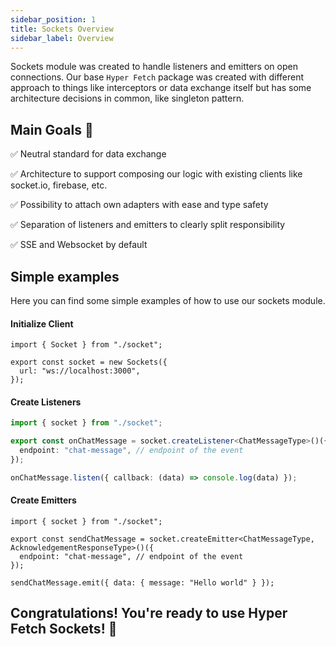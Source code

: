 ```yaml
---
sidebar_position: 1
title: Sockets Overview
sidebar_label: Overview
---
```


Sockets module was created to handle listeners and emitters on open connections. Our base `Hyper Fetch` package was
created with different approach to things like interceptors or data exchange itself but has some architecture decisions
in common, like singleton pattern.

## Main Goals 🔮

✅ Neutral standard for data exchange

✅ Architecture to support composing our logic with existing clients like socket.io, firebase, etc.

✅ Possibility to attach own adapters with ease and type safety

✅ Separation of listeners and emitters to clearly split responsibility

✅ SSE and Websocket by default

## Simple examples

Here you can find some simple examples of how to use our sockets module.

#### Initialize Client

```tsx
import { Socket } from "./socket";

export const socket = new Sockets({
  url: "ws://localhost:3000",
});
```

#### Create Listeners

```ts
import { socket } from "./socket";

export const onChatMessage = socket.createListener<ChatMessageType>()({
  endpoint: "chat-message", // endpoint of the event
});

onChatMessage.listen({ callback: (data) => console.log(data) });
```

#### Create Emitters

```tsx
import { socket } from "./socket";

export const sendChatMessage = socket.createEmitter<ChatMessageType, AcknowledgementResponseType>()({
  endpoint: "chat-message", // endpoint of the event
});

sendChatMessage.emit({ data: { message: "Hello world" } });
```

## Congratulations! You're ready to use **Hyper Fetch Sockets**! 🎊
